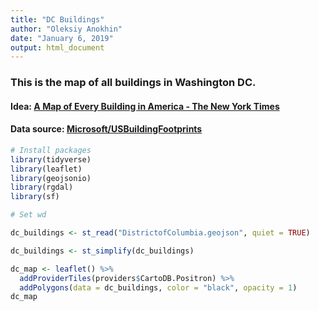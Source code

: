 ```yaml
---
title: "DC Buildings"
author: "Oleksiy Anokhin"
date: "January 6, 2019"
output: html_document
---
```


### This is the map of all buildings in Washington DC.

#### Idea: [A Map of Every Building in America - The New York Times](https://www.nytimes.com/interactive/2018/10/12/us/map-of-every-building-in-the-united-states.html)

#### Data source: [Microsoft/USBuildingFootprints](https://github.com/Microsoft/USBuildingFootprints)

```r
# Install packages
library(tidyverse)
library(leaflet)
library(geojsonio)
library(rgdal)
library(sf)

# Set wd

dc_buildings <- st_read("DistrictofColumbia.geojson", quiet = TRUE)

dc_buildings <- st_simplify(dc_buildings)

dc_map <- leaflet() %>%
  addProviderTiles(providers$CartoDB.Positron) %>%
  addPolygons(data = dc_buildings, color = "black", opacity = 1)
dc_map
```

